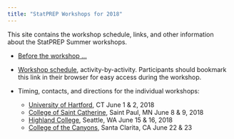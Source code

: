 ```yaml
---
title: "StatPREP Workshops for 2018"
---
```


This site contains the workshop schedule, links, and other information about the StatPREP Summer workshops.

* [Before the workshop ...](getting-ready.html)

* [Workshop schedule](schedule.html), activity-by-activity. Participants should bookmark this link in their browser for easy access during the workshop.

* Timing, contacts, and directions for the individual workshops:

    - [University of Hartford](hartford.html), CT June 1 & 2, 2018
    - [College of Saint Catherine](stkate.html), Saint Paul, MN June 8 & 9, 2018
    - [Highland College](seattle.html), Seattle, WA June 15 & 16, 2018
    - [College of the Canyons](CofC.html), Santa Clarita, CA June 22 & 23
